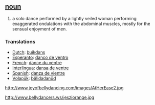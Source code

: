 == [[noun]] == 
# a solo dance performed by a lightly veiled woman performing exaggerated ondulations with the abdominal muscles, mostly for the sensual enjoyment of men.

=== Translations ===
*[[Dutch]]: [[buikdans]]
*[[Esperanto]]: [[danco de ventro]]
*[[French]]: [[dance du ventre]]
*[[Interlingua]]: [[dansa de ventre]]
*[[Spanish]]: [[danza de vientre]]
*[[Volapük]]: [[bälidadanüd]]

http://www.joyofbellydancing.com/images/AtHerEase2.jpg

http://www.bellydancers.ws/jesziorange.jpg